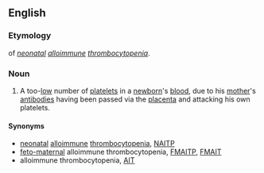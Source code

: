 {{see|nait|näit}}
{{wikipedia|neonatal alloimmune thrombocytopenia}}
==English==
===Etymology===
{{abbreviation|English}} of ''[[neonatal]] [[alloimmune]] [[thrombocytopenia]]''.
===Noun===
{{en-noun|-}}
#{{pathology}} A too-[[low]] number of [[platelets]] in a [[newborn]]'s [[blood]], due to his [[mother]]'s [[antibody|antibodies]] having been passed via the [[placenta]] and attacking his own platelets.
====Synonyms====
*[[neonatal]] [[alloimmune]] [[thrombocytopenia]], [[NAITP]]
*[[feto-maternal]] alloimmune thrombocytopenia, [[FMAITP]], [[FMAIT]]
*alloimmune thrombocytopenia, [[AIT]]